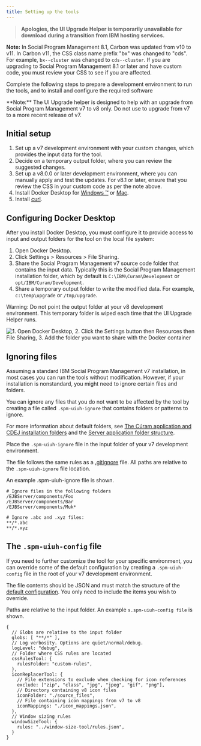 ```yaml
---
title: Setting up the tools
---
```


> **Apologies, the UI Upgrade Helper is temporarily unavailable for download during a transition from IBM hosting services.**

<InlineNotification>

   **Note:** In Social Program Management 8.1, Carbon was updated from v10 to v11. In Carbon v11, the CSS class name prefix "bx" was changed to "cds". For example, `bx--cluster` was changed to `cds--cluster`. If you are upgrading to Social Program Management 8.1 or later and have custom code, you must review your CSS to see if you are affected.

</InlineNotification>

Complete the following steps to prepare a development environment to run the tools, and to install and configure the required software

<InlineNotification>
   **Note:** The UI Upgrade helper is designed to help with an upgrade from Social Program Management v7 to v8 only. Do not use to upgrade from v7 to a more recent release of v7.

</InlineNotification>

## Initial setup

1. Set up a v7 development environment with your custom changes, which provides the input data for the tool.
2. Decide on a temporary output folder, where you can review the suggested changes.
3. Set up a v8.0.0 or later development environment, where you can manually apply and test the updates. For v8.1 or later, ensure that you review the CSS in your custom code as per the note above.
4. Install Docker Desktop for [Windows ™️](https://docs.docker.com/docker-for-windows/install/) or [Mac](https://docs.docker.com/docker-for-mac/install/).
5. Install [curl](https://curl.se/download.html).

## Configuring Docker Desktop

After you install Docker Desktop, you must configure it to provide access to input and output folders for the tool on the local file system:

1. Open Docker Desktop.
2. Click Settings > Resources > File Sharing.
3. Share the Social Program Management v7 source code folder that contains the input data. Typically this is the Social Program Management installation folder, which by default is  `C:\IBM\Curam\Development` or `opt/IBM/Curam/Development`.
4. Share a temporary output folder to write the modified data. For example,  `c:\temp\upgrade` or `/tmp/upgrade`.

<InlineNotification>
Warning: Do not point the output folder at your v8 development environment. This temporary folder is wiped each time that the UI Upgrade Helper runs.
</InlineNotification>

![1. Open Docker Desktop, 2. Click the Settings button then Resources then File Sharing, 3. Add the folder you want to share with the Docker container](../../images/docker-volume-sharing.png "Docker volume sharing screenshot")

## Ignoring files

Assuming a standard IBM Social Program Management v7 installation, in most cases you can run the tools without modification. However, if your installation is nonstandard, you might need to ignore certain files and folders.

You can ignore any files that you do not want to be affected by the tool by creating a file called `.spm-uiuh-ignore` that contains folders or patterns to ignore.

For more information about default folders, see [The Cúram application and CDEJ installation folders](https://www.ibm.com/docs/en/spm/8.0.1?topic=environment-cram-application-cdej-installation-folders) and the [Server application folder structure](https://www.ibm.com/docs/en/spm/8.0.1?topic=application-directory-structure).

Place the `.spm-uiuh-ignore` file in the input folder of your v7 development environment.

The file follows the same rules as a [.gitignore](http://git-scm.com/docs/gitignore) file. All paths are relative to the `.spm-uiuh-ignore` file location.

An example .spm-uiuh-ignore file is shown.

    # Ignore files in the following folders
    /EJBServer/components/Foo
    /EJBServer/components/Bar
    /EJBServer/components/Muk*

    # Ignore .abc and .xyz files:
    **/*.abc
    **/*.xyz

## The `.spm-uiuh-config` file

If you need to further customize the tool for your specific environment, you can override some of the default configuration by creating a `.spm-uiuh-config` file in the root of your v7 development environment.

The file contents should be JSON and must match the structure of the [default configuration](https://github.com/IBM/spm-ui-upgrade-helper/blob/main/packages/shared-utils/src/config.js). You only need to include the items you wish to override.

Paths are relative to the input folder. An example `s.spm-uiuh-config file` is shown.

    {
      // Globs are relative to the input folder
      globs: [ "**/*" ],
      // Log verbosity. Options are quiet/normal/debug.
      logLevel: "debug",
      // Folder where CSS rules are located
      cssRulesTool: {
        rulesFolder: "custom-rules",
      },
      iconReplacerTool: {
        // File extensions to exclude when checking for icon references
        exclude: ["zip", "class", "jpg", "jpeg", "gif", "png"],
        // Directory containing v8 icon files
        iconFolder: "./source_files",
        // File containing icon mappings from v7 to v8
        iconMappings: "./icon_mappings.json",
      },
      // Window sizing rules
      windowSizeTool: {
        rules: "../window-size-tool/rules.json",
      }
    }
